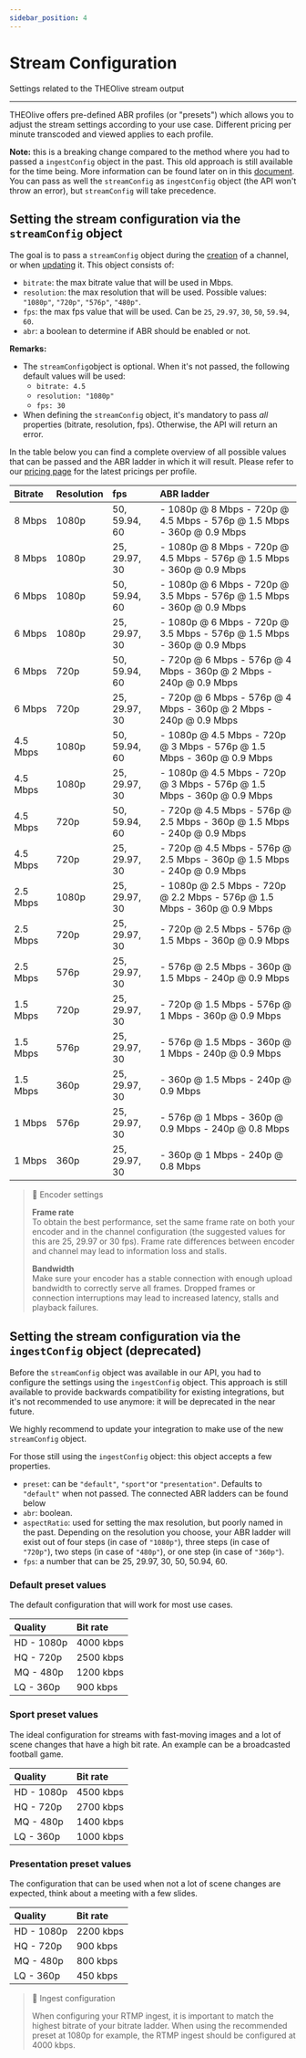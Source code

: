 ```yaml
---
sidebar_position: 4
---
```


# Stream Configuration

Settings related to the THEOlive stream output

---

THEOlive offers pre-defined ABR profiles (or "presets") which allows you to adjust the stream settings according to your use case. Different pricing per minute transcoded and viewed applies to each profile.

**Note:** this is a breaking change compared to the method where you had to passed a `ingestConfig` object in the past. This old approach is still available for the time being. More information can be found later on in this [document](#setting-the-stream-configuration-via-the-ingestconfig-object-deprecated). You can pass as well the `streamConfig` as `ingestConfig` object (the API won't throw an error), but `streamConfig` will take precedence.

## Setting the stream configuration via the `streamConfig` object

The goal is to pass a `streamConfig` object during the [creation](ref:create-channel) of a channel, or when [updating](ref:update-channel) it. This object consists of:

- `bitrate`: the max bitrate value that will be used in Mbps.
- `resolution`: the max resolution that will be used. Possible values: `"1080p"`, `"720p"`, `"576p"`, `"480p"`.
- `fps`: the max fps value that will be used. Can be `25`, `29.97`, `30`, `50`, `59.94`, `60`.
- `abr`: a boolean to determine if ABR should be enabled or not.

**Remarks:**

- The `streamConfig`object is optional. When it's not passed, the following default values will be used:
  - `bitrate: 4.5`
  - `resolution: "1080p"`
  - `fps: 30`
- When defining the `streamConfig` object, it's mandatory to pass _all_ properties (bitrate, resolution, fps). Otherwise, the API will return an error.

In the table below you can find a complete overview of all possible values that can be passed and the ABR ladder in which it will result. Please refer to our [pricing page](https://www.theoplayer.com/pricing/theolive) for the latest pricings per profile.

| Bitrate  | Resolution | fps           | ABR ladder                                                               |
| :------- | :--------- | :------------ | :----------------------------------------------------------------------- |
| 8 Mbps   | 1080p      | 50, 59.94, 60 | - 1080p @ 8 Mbps - 720p @ 4.5 Mbps - 576p @ 1.5 Mbps - 360p @ 0.9 Mbps   |
| 8 Mbps   | 1080p      | 25, 29.97, 30 | - 1080p @ 8 Mbps - 720p @ 4.5 Mbps - 576p @ 1.5 Mbps - 360p @ 0.9 Mbps   |
| 6 Mbps   | 1080p      | 50, 59.94, 60 | - 1080p @ 6 Mbps - 720p @ 3.5 Mbps - 576p @ 1.5 Mbps - 360p @ 0.9 Mbps   |
| 6 Mbps   | 1080p      | 25, 29.97, 30 | - 1080p @ 6 Mbps - 720p @ 3.5 Mbps - 576p @ 1.5 Mbps - 360p @ 0.9 Mbps   |
| 6 Mbps   | 720p       | 50, 59.94, 60 | - 720p @ 6 Mbps - 576p @ 4 Mbps - 360p @ 2 Mbps - 240p @ 0.9 Mbps        |
| 6 Mbps   | 720p       | 25, 29.97, 30 | - 720p @ 6 Mbps - 576p @ 4 Mbps - 360p @ 2 Mbps - 240p @ 0.9 Mbps        |
| 4.5 Mbps | 1080p      | 50, 59.94, 60 | - 1080p @ 4.5 Mbps - 720p @ 3 Mbps - 576p @ 1.5 Mbps - 360p @ 0.9 Mbps   |
| 4.5 Mbps | 1080p      | 25, 29.97, 30 | - 1080p @ 4.5 Mbps - 720p @ 3 Mbps - 576p @ 1.5 Mbps - 360p @ 0.9 Mbps   |
| 4.5 Mbps | 720p       | 50, 59.94, 60 | - 720p @ 4.5 Mbps - 576p @ 2.5 Mbps - 360p @ 1.5 Mbps - 240p @ 0.9 Mbps  |
| 4.5 Mbps | 720p       | 25, 29.97, 30 | - 720p @ 4.5 Mbps - 576p @ 2.5 Mbps - 360p @ 1.5 Mbps - 240p @ 0.9 Mbps  |
| 2.5 Mbps | 1080p      | 25, 29.97, 30 | - 1080p @ 2.5 Mbps - 720p @ 2.2 Mbps - 576p @ 1.5 Mbps - 360p @ 0.9 Mbps |
| 2.5 Mbps | 720p       | 25, 29.97, 30 | - 720p @ 2.5 Mbps - 576p @ 1.5 Mbps - 360p @ 0.9 Mbps                    |
| 2.5 Mbps | 576p       | 25, 29.97, 30 | - 576p @ 2.5 Mbps - 360p @ 1.5 Mbps - 240p @ 0.9 Mbps                    |
| 1.5 Mbps | 720p       | 25, 29.97, 30 | - 720p @ 1.5 Mbps - 576p @ 1 Mbps - 360p @ 0.9 Mbps                      |
| 1.5 Mbps | 576p       | 25, 29.97, 30 | - 576p @ 1.5 Mbps - 360p @ 1 Mbps - 240p @ 0.9 Mbps                      |
| 1.5 Mbps | 360p       | 25, 29.97, 30 | - 360p @ 1.5 Mbps - 240p @ 0.9 Mbps                                      |
| 1 Mbps   | 576p       | 25, 29.97, 30 | - 576p @ 1 Mbps - 360p @ 0.9 Mbps - 240p @ 0.8 Mbps                      |
| 1 Mbps   | 360p       | 25, 29.97, 30 | - 360p @ 1 Mbps - 240p @ 0.8 Mbps                                        |

> 🚧 Encoder settings
>
> **Frame rate**  
> To obtain the best performance, set the same frame rate on both your encoder and in the channel configuration (the suggested values for this are 25, 29.97 or 30 fps). Frame rate differences between encoder and channel may lead to information loss and stalls.
>
> **Bandwidth**  
> Make sure your encoder has a stable connection with enough upload bandwidth to correctly serve all frames. Dropped frames or connection interruptions may lead to increased latency, stalls and playback failures.

## Setting the stream configuration via the `ingestConfig` object (deprecated)

Before the `streamConfig` object was available in our API, you had to configure the settings using the `ingestConfig` object. This approach is still available to provide backwards compatibility for existing integrations, but it's not recommended to use anymore: it will be deprecated in the near future.

We highly recommend to update your integration to make use of the new `streamConfig` object.

For those still using the `ingestConfig` object: this object accepts a few properties.

- `preset`: can be `"default"`, `"sport"`or `"presentation"`. Defaults to `"default"` when not passed. The connected ABR ladders can be found below
- `abr`: boolean.
- `aspectRatio`: used for setting the max resolution, but poorly named in the past. Depending on the resolution you choose, your ABR ladder will exist out of four steps (in case of `"1080p"`), three steps (in case of `"720p"`), two steps (in case of `"480p"`), or one step (in case of `"360p"`).
- `fps`: a number that can be 25, 29.97, 30, 50, 50.94, 60.

### Default preset values

The default configuration that will work for most use cases.

| Quality    | Bit rate  |
| :--------- | :-------- |
| HD - 1080p | 4000 kbps |
| HQ - 720p  | 2500 kbps |
| MQ - 480p  | 1200 kbps |
| LQ - 360p  | 900 kbps  |

### Sport preset values

The ideal configuration for streams with fast-moving images and a lot of scene changes that have a high bit rate. An example can be a broadcasted football game.

| Quality    | Bit rate  |
| :--------- | :-------- |
| HD - 1080p | 4500 kbps |
| HQ - 720p  | 2700 kbps |
| MQ - 480p  | 1400 kbps |
| LQ - 360p  | 1000 kbps |

### Presentation preset values

The configuration that can be used when not a lot of scene changes are expected, think about a meeting with a few slides.

| Quality    | Bit rate  |
| :--------- | :-------- |
| HD - 1080p | 2200 kbps |
| HQ - 720p  | 900 kbps  |
| MQ - 480p  | 800 kbps  |
| LQ - 360p  | 450 kbps  |

> 📘 Ingest configuration
>
> When configuring your RTMP ingest, it is important to match the highest bitrate of your bitrate ladder. When using the recommended preset at 1080p for example, the RTMP ingest should be configured at 4000 kbps.
